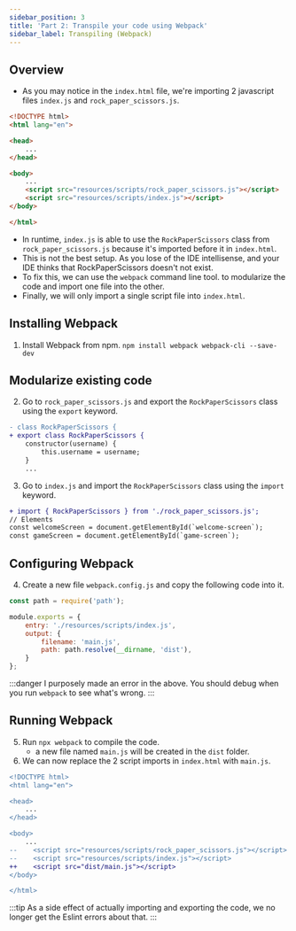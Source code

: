 ```yaml
---
sidebar_position: 3
title: 'Part 2: Transpile your code using Webpack'
sidebar_label: Transpiling (Webpack)
---
```

## Overview
* As you may notice in the `index.html` file, we're importing 2 javascript files `index.js` and `rock_paper_scissors.js`.

```html title="index.html"
<!DOCTYPE html>
<html lang="en">

<head>
    ...
</head>

<body>
    ...
    <script src="resources/scripts/rock_paper_scissors.js"></script>
    <script src="resources/scripts/index.js"></script>
</body>

</html>
```
* In runtime, `index.js` is able to use the `RockPaperScissors` class from `rock_paper_scissors.js` because it's imported before it in `index.html`.
* This is not the best setup. As you lose of the IDE intellisense, and your IDE thinks that RockPaperScissors doesn't not exist.
* To fix this, we can use the `webpack` command line tool. to modularize the code and import one file into the other.
* Finally, we will only import a single script file into `index.html`.

## Installing Webpack
1. Install Webpack from npm.
`npm install webpack webpack-cli --save-dev`

## Modularize existing code
2. Go to `rock_paper_scissors.js` and export the `RockPaperScissors` class using the `export` keyword.

```diff title="rock_paper_scissors.js"
- class RockPaperScissors {
+ export class RockPaperScissors {
    constructor(username) {
        this.username = username;
    }
    ...
```
3. Go to `index.js` and import the `RockPaperScissors` class using the `import` keyword.
```diff title="index.js"
+ import { RockPaperScissors } from './rock_paper_scissors.js';
// Elements
const welcomeScreen = document.getElementById(`welcome-screen`);
const gameScreen = document.getElementById(`game-screen`);
```

## Configuring Webpack
4. Create a new file `webpack.config.js` and copy the following code into it.
```js title="webpack.config.js"
const path = require('path');

module.exports = {
    entry: './resources/scripts/index.js',
    output: {
        filename: 'main.js',
        path: path.resolve(__dirname, 'dist'),
    }
};
```
:::danger
I purposely made an error in the above. You should debug when you run `webpack` to see what's wrong.
:::

## Running Webpack
5. Run `npx webpack` to compile the code.
    * a new file named `main.js` will be created in the `dist` folder.
6. We can now replace the 2 script imports in `index.html` with `main.js`.
```diff title="index.html"
<!DOCTYPE html>
<html lang="en">

<head>
    ...
</head>

<body>
    ...
--    <script src="resources/scripts/rock_paper_scissors.js"></script>
--    <script src="resources/scripts/index.js"></script>
++    <script src="dist/main.js"></script>
</body>

</html>
```

:::tip
As a side effect of actually importing and exporting the code, we no longer get the Eslint errors about that.
:::